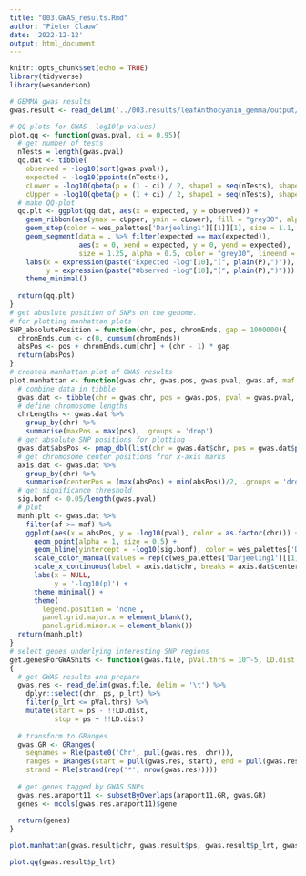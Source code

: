 ```yaml
---
title: "003.GWAS_results.Rmd"
author: "Pieter Clauw"
date: '2022-12-12'
output: html_document
---
```


```r
knitr::opts_chunk$set(echo = TRUE)
library(tidyverse)
library(wesanderson)
```

```r
# GEMMA gwas results
gwas.result <- read_delim('../003.results/leafAnthocyanin_gemma/output/leafAnthocyanin.assoc.txt', delim = '\t')
```

```r
# QQ-plots for GWAS -log10(p-values)
plot.qq <- function(gwas.pval, ci = 0.95){
  # get number of tests
  nTests = length(gwas.pval)
  qq.dat <- tibble(
    observed = -log10(sort(gwas.pval)),
    expected = -log10(ppoints(nTests)),
    cLower = -log10(qbeta(p = (1 - ci) / 2, shape1 = seq(nTests), shape2 = rev(seq(nTests)))),
    cUpper = -log10(qbeta(p = (1 + ci) / 2, shape1 = seq(nTests), shape2 = rev(seq(nTests)))))
  # make QQ-plot
  qq.plt <- ggplot(qq.dat, aes(x = expected, y = observed)) +
    geom_ribbon(aes(ymax = cUpper, ymin = cLower), fill = "grey30", alpha = 0.5) +
    geom_step(color = wes_palettes['Darjeeling1'][[1]][1], size = 1.1, direction = "vh") +
    geom_segment(data = . %>% filter(expected == max(expected)),
                 aes(x = 0, xend = expected, y = 0, yend = expected),
                 size = 1.25, alpha = 0.5, color = "grey30", lineend = "round") +
    labs(x = expression(paste("Expected -log"[10],"(", plain(P),")")),
         y = expression(paste("Observed -log"[10],"(", plain(P),")"))) +
    theme_minimal()
  
  return(qq.plt)
}
# get aboslute position of SNPs on the genome.
# for plotting manhattan plots
SNP_absolutePosition = function(chr, pos, chromEnds, gap = 1000000){
  chromEnds.cum <- c(0, cumsum(chromEnds))
  absPos <- pos + chromEnds.cum[chr] + (chr - 1) * gap
  return(absPos)
}
# createa manhattan plot of GWAS results
plot.manhattan <- function(gwas.chr, gwas.pos, gwas.pval, gwas.af, maf = 0.05){
  # combine data in tibble
  gwas.dat <- tibble(chr = gwas.chr, pos = gwas.pos, pval = gwas.pval, af = gwas.af)
  # define chromosome lengths
  chrLengths <- gwas.dat %>%
    group_by(chr) %>%
    summarise(maxPos = max(pos), .groups = 'drop')
  # get absolute SNP positions for plotting
  gwas.dat$absPos <- pmap_dbl(list(chr = gwas.dat$chr, pos = gwas.dat$pos), SNP_absolutePosition, chromEnds = chrLengths$maxPos)
  # get chromosome center positions fror x-axis marks
  axis.dat <- gwas.dat %>%
    group_by(chr) %>%
    summarise(centerPos = (max(absPos) + min(absPos))/2, .groups = 'drop')
  # get significance threshold
  sig.bonf <- 0.05/length(gwas.pval)
  # plot
  manh.plt <- gwas.dat %>%
    filter(af >= maf) %>%
    ggplot(aes(x = absPos, y = -log10(pval), color = as.factor(chr))) +
      geom_point(alpha = 1, size = 0.5) +
      geom_hline(yintercept = -log10(sig.bonf), color = wes_palettes['Darjeeling1'][[1]][1], linetype = "dashed") + 
      scale_color_manual(values = rep(c(wes_palettes['Darjeeling1'][[1]][5], '#2a8faa'), max(gwas.dat$chr))) +
      scale_x_continuous(label = axis.dat$chr, breaks = axis.dat$centerPos) +
      labs(x = NULL,
           y = '-log10(p)') +
      theme_minimal() +
      theme(
        legend.position = 'none',
        panel.grid.major.x = element_blank(),
        panel.grid.minor.x = element_blank())
  return(manh.plt)
}
# select genes underlying interesting SNP regions
get.genesForGWAShits <- function(gwas.file, pVal.thrs = 10^-5, LD.dist = 10000, annot.GR = araport11.genes.GR)
{
  # get GWAS results and prepare
  gwas.res <- read_delim(gwas.file, delim = '\t') %>%
    dplyr::select(chr, ps, p_lrt) %>%
    filter(p_lrt <= pVal.thrs) %>%
    mutate(start = ps - !!LD.dist,
           stop = ps + !!LD.dist)
  
  # transform to GRanges
  gwas.GR <- GRanges(
    seqnames = Rle(paste0('Chr', pull(gwas.res, chr))),
    ranges = IRanges(start = pull(gwas.res, start), end = pull(gwas.res, stop)),
    strand = Rle(strand(rep('*', nrow(gwas.res)))))
  
  # get genes tagged by GWAS SNPs
  gwas.res.araport11 <- subsetByOverlaps(araport11.GR, gwas.GR)
  genes <- mcols(gwas.res.araport11)$gene
  
  return(genes)
}
```

```r
plot.manhattan(gwas.result$chr, gwas.result$ps, gwas.result$p_lrt, gwas.result$af)
```

```r
plot.qq(gwas.result$p_lrt)
```




